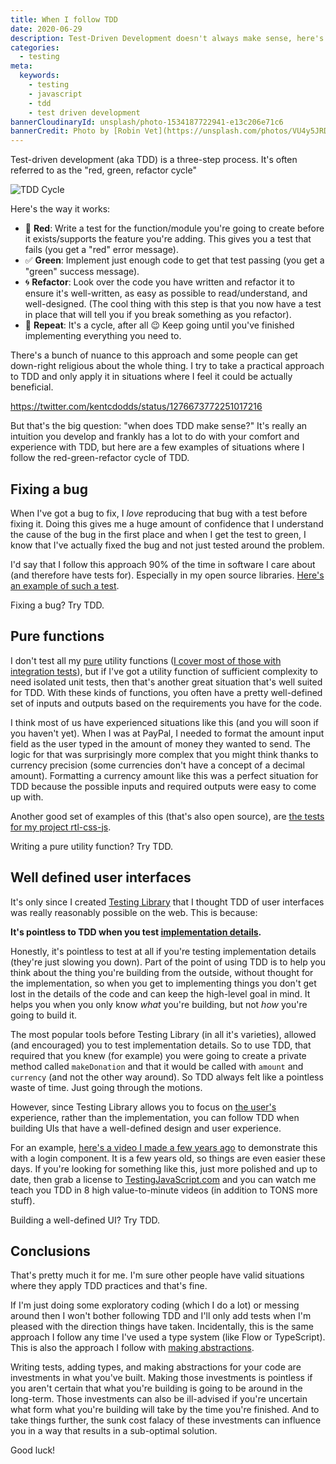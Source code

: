 ```yaml
---
title: When I follow TDD
date: 2020-06-29
description: Test-Driven Development doesn't always make sense, here's when it does for me.
categories:
  - testing
meta:
  keywords:
    - testing
    - javascript
    - tdd
    - test driven development
bannerCloudinaryId: unsplash/photo-1534187722941-e13c206e71c6
bannerCredit: Photo by [Robin Vet](https://unsplash.com/photos/VU4y5JRD-zo)
---
```


Test-driven development (aka TDD) is a three-step process. It's often referred
to as the "red, green, refactor cycle"

![TDD Cycle](https://res.cloudinary.com/kentcdodds-com/image/upload/v1625033508/kentcdodds.com/content/blog/when-i-follow-tdd/0.jpg)

Here's the way it works:

- 🚨 **Red**: Write a test for the function/module you're going to create before
  it exists/supports the feature you're adding. This gives you a test that fails
  (you get a "red" error message).
- ✅ **Green**: Implement just enough code to get that test passing (you get a
  "green" success message).
- 🌀 **Refactor**: Look over the code you have written and refactor it to ensure
  it's well-written, as easy as possible to read/understand, and well-designed.
  (The cool thing with this step is that you now have a test in place that will
  tell you if you break something as you refactor).
- 🔁 **Repeat**: It's a cycle, after all 😉 Keep going until you've finished
  implementing everything you need to.

There's a bunch of nuance to this approach and some people can get down-right
religious about the whole thing. I try to take a practical approach to TDD and
only apply it in situations where I feel it could be actually beneficial.

https://twitter.com/kentcdodds/status/1276673772251017216

But that's the big question: "when does TDD make sense?" It's really an
intuition you develop and frankly has a lot to do with your comfort and
experience with TDD, but here are a few examples of situations where I follow
the red-green-refactor cycle of TDD.

## Fixing a bug

When I've got a bug to fix, I _love_ reproducing that bug with a test before
fixing it. Doing this gives me a huge amount of confidence that I understand the
cause of the bug in the first place and when I get the test to green, I know
that I've actually fixed the bug and not just tested around the problem.

I'd say that I follow this approach 90% of the time in software I care about
(and therefore have tests for). Especially in my open source libraries.
[Here's an example of such a test](https://github.com/testing-library/user-event/blob/e5db332c3f0ed3f6743d400f25b3cbf91a697f32/src/__tests__/type.js#L595-L601).

Fixing a bug? Try TDD.

## Pure functions

I don't test all my [pure](https://en.wikipedia.org/wiki/Pure_function) utility
functions ([I cover most of those with integration tests](/blog/write-tests)),
but if I've got a utility function of sufficient complexity to need isolated
unit tests, then that's another great situation that's well suited for TDD. With
these kinds of functions, you often have a pretty well-defined set of inputs and
outputs based on the requirements you have for the code.

I think most of us have experienced situations like this (and you will soon if
you haven't yet). When I was at PayPal, I needed to format the amount input
field as the user typed in the amount of money they wanted to send. The logic
for that was surprisingly more complex that you might think thanks to currency
precision (some currencies don't have a concept of a decimal amount). Formatting
a currency amount like this was a perfect situation for TDD because the possible
inputs and required outputs were easy to come up with.

Another good set of examples of this (that's also open source), are
[the tests for my project rtl-css-js](https://github.com/kentcdodds/rtl-css-js/blob/master/src/__tests__/index.js).

Writing a pure utility function? Try TDD.

## Well defined user interfaces

It's only since I created [Testing Library](https://testing-library.com) that I
thought TDD of user interfaces was really reasonably possible on the web. This
is because:

**It's pointless to TDD when you test
[implementation details](/blog/testing-implementation-details).**

Honestly, it's pointless to test at all if you're testing implementation details
(they're just slowing you down). Part of the point of using TDD is to help you
think about the thing you're building from the outside, without thought for the
implementation, so when you get to implementing things you don't get lost in the
details of the code and can keep the high-level goal in mind. It helps you when
you only know _what_ you're building, but not _how_ you're going to build it.

The most popular tools before Testing Library (in all it's varieties), allowed
(and encouraged) you to test implementation details. So to use TDD, that
required that you knew (for example) you were going to create a private method
called `makeDonation` and that it would be called with `amount` and `currency`
(and not the other way around). So TDD always felt like a pointless waste of
time. Just going through the motions.

However, since Testing Library allows you to focus on
[the user's](/blog/avoid-the-test-user) experience, rather than the
implementation, you can follow TDD when building UIs that have a well-defined
design and user experience.

For an example,
[here's a video I made a few years ago](https://www.youtube.com/watch?v=kCR3JAR7CHE)
to demonstrate this with a login component. It is a few years old, so things are
even easier these days. If you're looking for something like this, just more
polished and up to date, then grab a license to
[TestingJavaScript.com](https://testingjavascript.com) and you can watch me
teach you TDD in 8 high value-to-minute videos (in addition to TONS more stuff).

Building a well-defined UI? Try TDD.

## Conclusions

That's pretty much it for me. I'm sure other people have valid situations where
they apply TDD practices and that's fine.

If I'm just doing some exploratory coding (which I do a lot) or messing around
then I won't bother following TDD and I'll only add tests when I'm pleased with
the direction things have taken. Incidentally, this is the same approach I
follow any time I've used a type system (like Flow or TypeScript). This is also
the approach I follow with [making abstractions](/blog/aha-programming).

Writing tests, adding types, and making abstractions for your code are
investments in what you've built. Making those investments is pointless if you
aren't certain that what you're building is going to be around in the long-term.
Those investments can also be ill-advised if you're uncertain what form what
you're building will take by the time you're finished. And to take things
further, the sunk cost falacy of these investments can influence you in a way
that results in a sub-optimal solution.

Good luck!
